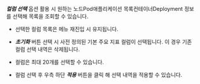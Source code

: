 ***컬럼 선택*** 옵션 활용 시 원하는 <InDoc pages="resource-node-list">노드</InDoc><InDoc pages="resource-pod-list">Pod</InDoc><InDoc pages="resource-application-list">애플리케이션 목록</InDoc><InDoc pages="resource-container-list">컨테이너</InDoc><InDoc pages="deployment-list">Deployment</InDoc> 정보를 선택해 목록을 조회할 수 있습니다. 

<InDoc pages="deployment-list">

<ImgLang img='k8s-deployment-list-cl.png' desc='컬럼 선택' />

</InDoc>

<InDoc pages="resource-container-list">

<ImgLang img='k8s-resource-container-list-cl.png' desc='컬럼 선택' />

</InDoc>

<InDoc pages="node-disk-list">

<ImgLang img='k8s-node-disk-cl.png' desc='컬럼 선택' />

</InDoc>

<Xclude pages="deployment-list,resource-container-list,node-disk-list">

<ImgLang img='k8s-resource-node-list-cl.png' desc='컬럼 선택' />

</Xclude>

* 선택한 컬럼 목록은 메뉴 재진입 시 유지됩니다.

* ***초기화*** 버튼 선택 시 사전 정의된 기본 주요 지표 컬럼이 선택됩니다. 이 경우 기존 컬럼 선택 내역은 삭제됩니다.

* 컬럼은 최대 20개를 선택할 수 있습니다.

* 컬럼 선택 후 우측 하단 ***적용*** 버튼을 클릭 해 선택 내역을 적용할 수 있습니다.